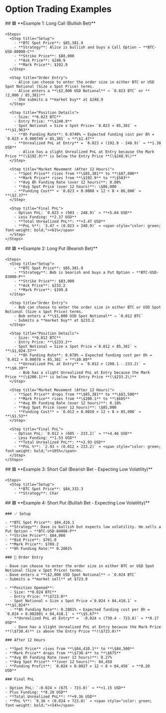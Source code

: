 # Option Trading Examples

<Tabs>
  <Tab title="Long Call">
    ## 🟩 **Example 1: Long Call (Bullish Bet)**

    <Steps>
      <Step title="Setup">
        - **BTC Spot Price**: $85,381.9
        - **Strategy**: Alice is bullish and buys a Call Option — **BTC-USD-88000-C**
        - **Strike Price**: $88,000
        - **Ask Price**: $248.9
        - **Mark Price**: $192.9
      </Step>
      
      <Step title="Order Entry">
        - Alice can choose to enter the order size in either BTC or USD Spot Notional (Size x Spot Price) terms.
        - Alice enters a **\$2,000 USD Notional** → `0.023 BTC` or **(2,000 / 85,381)**
        - She submits a **market buy** at $248.9
      </Step>
      
      <Step title="Position Details">
        - Size: **0.023 BTC**
        - Entry Price: **\$248.9**
        - Spot Notional = Size x Spot Price= `0.023 × 85,381` ≈ **\$1,963**
        - **8h Funding Rate**: 0.0749% → Expected funding cost per 8h = `0.023 × 0.000749 × 85,381` ≈ **\$1.47**
        - **Unrealized PnL at Entry** = `0.023 × (192.9 - 248.9)` ≈ **1.30 USD**
          - Alice has a slight Unrealized PnL at Entry because the Mark Price **(\$192.9)** is below the Entry Price **(\$248.9\)**
      </Step>
      
      <Step title="Market Movement (After 12 Hours)">
        - **Spot Price** rises from **\$85,381** to **\$87,000**
        - **Mark Price** rises from **\$192.9** to **\$503**
        - **Avg 8h Funding Rate (over 12 hours)**: 0.08%
        - **Avg Spot Price (over 12 hours)**: \$86,000
        - **Funding Cost** ≈ `0.023 × 0.0008 × 12 ÷ 8 × 86,000` ≈ **\$2.37**
      </Step>
      
      <Step title="Final PnL">
        - Option PnL: `0.023 × (503 - 248.9)` ≈ **+5.84 USD**
        - Less Funding: **2.37 USD**
        - **Total Unrealized PnL**: **+3.47 USD**
        - **PnL %**: `3.47 ÷ (0.023 × 248.9)` ≈ <span style="color: green; font-weight: bold;">+61%</span>
      </Step>
    </Steps>
  </Tab>

  <Tab title="Long Put">
    ## 🟥 **Example 2: Long Put (Bearish Bet)**

    <Steps>
      <Step title="Setup">
        - **BTC Spot Price**: $85,381.9
        - **Strategy**: Bob is bearish and buys a Put Option — **BTC-USD-83000-P**
        - **Strike Price**: $83,000
        - **Ask Price**: $233.2
        - **Mark Price**: $199.8
      </Step>
      
      <Step title="Order Entry">
        - Bob can choose to enter the order size in either BTC or USD Spot Notional (Size x Spot Price) terms.
        - Bob enters a **\$1,000 USD Spot Notional** → `0.012 BTC`
        - Submits a **market buy** at $233.2
      </Step>
      
      <Step title="Position Details">
        - Size: **0.012 BTC**
        - Entry Price: **\$233.2**
        - Spot Notional = Size x Spot Price =`0.012 × 85,381` ≈ **\$1,024.57**
        - **8h Funding Rate**: 0.078% → Expected funding cost per 8h = `0.012 × 0.00078 × 85,381` ≈ **\$0.80**
        - **Unrealized PnL at Entry** = `0.012 × (200.1 - 233.2)` ≈ **\$0.39**
          - Bob has a slight Unrealized PnL at Entry because the Mark Price **(\$200.1)** is below the Entry Price **(\$233.2\)**
      </Step>
      
      <Step title="Market Movement (After 12 Hours)">
        - **Spot Price** drops from **\$85,381** to **\$83,500**
        - **Mark Price** rises from **\$200.1** to **\$605**
        - **Avg 8h Funding Rate (over 12 hours)**: 0.10%
        - **Avg Spot Price (over 12 hours)**: \$85,000
        - **Funding Cost** ≈ `0.012 × 0.0010 × 12 ÷ 8 × 85,000` ≈ **\$1.53**
      </Step>
      
      <Step title="Final PnL">
        - Option PnL: `0.012 × (605 - 233.2)` ≈ **+4.46 USD**
        - Less Funding: **1.53 USD**
        - **Total Unrealized PnL**: **+2.93 USD**
        - **PnL %**: `2.93 ÷ (0.012 × 233.2)` ≈ <span style="color: green; font-weight: bold;">+105%</span>
      </Step>
    </Steps>
  </Tab>

  <Tab title="Short Call">
    ## 🟥 **Example 3: Short Call (Bearish Bet - Expecting Low Volatility)**

    <Steps>
      <Step title="Setup">
        - **BTC Spot Price**: $84,332.3
        - **Strategy**: Char

  <Tab title="Short Put">
    ## 🟩 **Example 4: Short Put (Bullish Bet - Expecting Low Volatility)**

    ### ✅ Setup

    - **BTC Spot Price**: $84,410.1
    - **Strategy**: Dave is bullish but expects low volatility. He sells a Put Option — **BTC-USD-84000-P**
    - **Strike Price**: $84,000
    - **Bid Price**: $701.0
    - **Mark Price**: $709.2
    - **8h Funding Rate:** 0.2801%

    ### 🧮 Order Entry

    - Dave can choose to enter the order size in either BTC or USD Spot Notional (Size x Spot Price) terms.
    - Dave enters a **\$2,000 USD Spot Notional** → `0.024 BTC`
    - Submits a **market sell** at $723.0

    - **Position Opened**:
      - Size: **0.024 BTC**
      - Entry Price: **\$723.0**
      - Spot Notional = Size x Spot Price =`0.024 × 84,410.1` ≈ **\$2,024**
      - **8h Funding Rate**: 0.2801% → Expected funding cost per 8h = `0.024 × 0.002801 × 84,410.1` ≈ **\$5.67**
      - **Unrealized PnL at Entry** = `-0.024 × (730.4 - 723.0)` ≈ **0.17 USD**
        - Dave has a slight Unrealized PnL at Entry because the Mark Price **(\$730.4)** is above the Entry Price **(\$723.0)**

    ### After 12 Hours

    - **Spot Price** rises from **\$84,410.1** to **\$84,500**
    - **Mark Price** drops from **\$730.4** to **\$675**
    - **Avg 8h Funding Rate (over 12 hours)**: 0.27%
    - **Avg Spot Price** **(over 12 hours)**: 84,450
    - **Funding Profit**: `0.024 × 0.0027 × 12 ÷ 8 × 84,450` ≈ **8.20 USD**

    ### Final PnL

    - Option PnL: `-0.024 × (675 - 723.0)` ≈ **+1.15 USD**
    - Plus Funding: **8.20 USD**
    - **Total Unrealized PnL**: **+9.36 USD**
    - **PnL %**: `9.36 ÷ (0.024 × 723.0)` ≈ <span style="color: green; font-weight: bold;">+54%</span>
  </Tab>
</Tabs>

